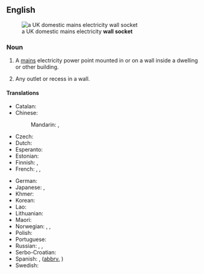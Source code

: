 ==English==
[[File:UK BS1363 double wall socket.jpg|thumb|right|a UK domestic mains electricity '''wall socket''']]

===Noun===
{{en-noun}}

# A [[mains]] electricity power point mounted in or on a wall inside a dwelling or other building.
#: {{syn|en|outlet|point|socket|power point}}
# Any outlet or recess in a wall.

====Translations====
{{trans-top|electricity power point}}
* Catalan: {{t+|ca|endoll|m}}
* Chinese:
*: Mandarin: {{t+|cmn|插座|tr=chāzuò|sc=Hani}}, {{t+|cmn|插孔|tr=chākǒng|sc=Hani}}
* Czech: {{t+|cs|zásuvka|f}}
* Dutch: {{t+|nl|stopcontact|n}}
* Esperanto: {{t|eo|kontaktingo}}
* Estonian: {{t|et|pistikupesa}}
* Finnish: {{t+|fi|pistorasia}}, {{t|fi|sähköpiste}}
* French: {{t+|fr|prise|f}}, {{t|fr|prise murale|f}}, {{t+|fr|prise électrique|f}}
{{trans-mid}}
* German: {{t+|de|Steckdose|f}}
* Japanese: {{t+|ja|コンセント|tr=konsento|sc=Jpan}}, {{t|ja|ソケット|tr=soketto|sc=Jpan}}
* Khmer: {{t|km|រន្ធជញ្ជាំង|tr=rʊən cʊəɲceaŋ|sc=Khmr}}
* Korean: {{t+|ko|콘센트}}
* Lao: {{t-needed|lo}}
* Lithuanian: {{t|lt|rozetė|f}}
* Maori: {{t|mi|putanga hiko}}
* Norwegian: {{t+|no|stikkontakt|m}}, {{t+|no|stikk|n}}, {{t+|no|kontakt|m}}
* Polish: {{t+|pl|gniazdko|n}}
* Portuguese: {{t+|pt|tomada|f}}
* Russian: {{t+|ru|розе́тка|f}}, {{t+|ru|электророзе́тка|f}}, {{t+|ru|гнездо́|n}}
* Serbo-Croatian: {{t+|sh|utičnica|f}}
* Spanish: {{t+|es|enchufe|m}}, {{t|es|tomacorriente|f}} ([[abbrv.]] {{t+|es|toma|f}})
* Swedish: {{t+|sv|vägguttag|n}}
{{trans-bottom}}